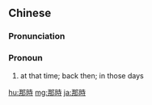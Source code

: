 {{also|那时}}
==Chinese==
{{zh-forms|s=那时}}

===Pronunciation===
{{zh-pron
|m=nàshí
|c=naa5 si4
|cat=pron
}}

===Pronoun===
{{zh-pronoun}}

# at that time; back then; in those days

{{zh-cat|Advanced}}

[[hu:那時]]
[[mg:那時]]
[[ja:那時]]